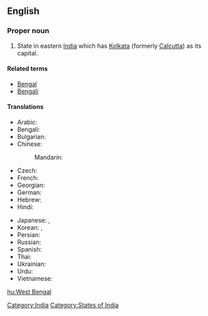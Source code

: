 ==English==
{{wikipedia}}

===Proper noun===
{{infl|en|proper noun|head=[[West]] [[Bengal]]}}

# State in eastern [[India]] which has [[Kolkata]] (formerly [[Calcutta]]) as its capital.

====Related terms====
*[[Bengal]]
*[[Bengali]]

====Translations====
{{trans-top|state}}
* Arabic: {{t|ar|بنغال الغربية|f|tr=banghaal al-gharbíyya|sc=Arab}}
* Bengali: {{t|bn|পশ্চিম বঙ্গ|tr=Pôščim Bôṅgô|sc=Beng}}
* Bulgarian: {{t|bg|Западна Бенгалия|f|tr=Západna Bengálija|sc=Cyrl}}
* Chinese:
*: Mandarin: {{t|zh|西孟加拉邦|tr=Xī-Mèngjiālā-bāng|sc=Hani}}
* Czech: {{t|cs|Západní Bengálsko|n}}
* French: {{t|fr|Bengale-Occidental|m}}
* Georgian: {{t|ka|ბენგალი|sc=Geor}}
* German: {{t|de|Westbengalen|n}}
* Hebrew: {{t|he|מערב בנגל|sc=Hebr}}
* Hindi: {{t|hi|पश्चिम बंगाल|tr=paścim baṅgāl|sc=Deva}}
{{trans-mid}}
* Japanese: {{t|ja|西ベンガル州|tr=Nishi-Bengaru-shū|sc=Jpan}},  {{t|ja|西ベンガル|tr=Nishi-Bengaru|sc=Jpan}}
* Korean: {{t|ko|웨스트벵골 주|tr=Weseuteu Beng-gol ju|sc=Kore}},  {{t|ko|웨스트벵골|tr=Weseuteu Beng-gol|sc=Kore}}
* Persian: {{t|fa|بنگال غربی|sc=fa-Arab}}
* Russian: {{t|ru|Западная Бенгалия|f|tr=Západnaja Bengálija|sc=Cyrl}}
* Spanish: {{t|es|Bengala Occidental|f}}
* Thai: {{t|th|รัฐเบงกอลตะวันตก|tr=rát bayng-gor-lor dtà-wan-dtòk|sc=Thai}}
* Ukrainian: {{t|uk|Західний Бенгал|m|tr=Záxidnyj Benhál|sc=Cyrl}}
* Urdu: {{t|ur|مغربی بنگال|sc=ur-Arab}}
* Vietnamese: {{t|vi|Tây Bengal}}
{{trans-bottom}}

[[Category:India]]
[[Category:States of India]]

[[hu:West Bengal]]